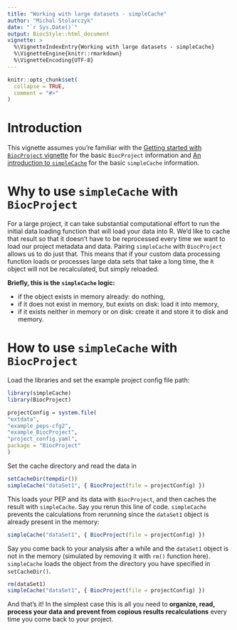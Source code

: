 ```yaml
---
title: "Working with large datasets - simpleCache"
author: "Michal Stolarczyk"
date: "`r Sys.Date()`"
output: BiocStyle::html_document
vignette: >
  %\VignetteIndexEntry{Working with large datasets - simpleCache}
  %\VignetteEngine{knitr::rmarkdown}
  %\VignetteEncoding{UTF-8}
---
```


```r
knitr::opts_chunk$set(
  collapse = TRUE,
  comment = "#>"
)
```

# Introduction

This vignette assumes you're familiar with the [Getting started with `BiocProject` vignette](./vignette1getStarted.html) for the basic `BiocProject` information and [An introduction to `simpleCache`](http://code.databio.org/simpleCache/articles/simpleCacheIntroduction.html) for the basic `simpleCache` information.

# Why to use `simpleCache` with `BiocProject`

For a large project, it can take substantial computational effort to run the initial data loading function that will load your data into R. We'd like to cache that result so that it doesn't have to be reprocessed every time we want to load our project metadata and data. Pairing `simpleCache` with `BiocProject` allows us to do just that. This means that if your custom data processing function loads or processes large data sets that take a long time, the `R` object will not be recalculated, but simply reloaded.

**Briefly, this is the `simpleCache` logic: **

* if the object exists in memory already: do nothing,
* if it does not exist in memory, but exists on disk: load it into memory,
* if it exists neither in memory or on disk: create it and store it to disk and memory.

# How to use `simpleCache` with `BiocProject`

Load the libraries and set the example project config file path:
```r
library(simpleCache) 
library(BiocProject)

projectConfig = system.file(
"extdata",
"example_peps-cfg2",
"example_BiocProject",
"project_config.yaml",
package = "BiocProject"
)
```

Set the cache directory and read the data in
```r
setCacheDir(tempdir())
simpleCache("dataSet1", { BiocProject(file = projectConfig) })
```

This loads your PEP and its data with `BiocProject`, and then caches the result with `simpleCache`. Say you rerun this line of code. `simpleCache` prevents the calculations from rerunning since the `dataSet1` object is already present in the memory:

```r
simpleCache("dataSet1", { BiocProject(file = projectConfig) })
```


Say you come back to your analysis after a while and the `dataSet1` object is not in the memory (simulated by removing it with `rm()` function here). `simpleCache` loads the object from the directory you have specified in `setCacheDir()`.
```r
rm(dataSet1)
simpleCache("dataSet1", { BiocProject(file = projectConfig) })
```
And that's it! In the simplest case this is all you need to **organize, read, process your data and prevent from copious results recalculations** every time you come back to your project.


